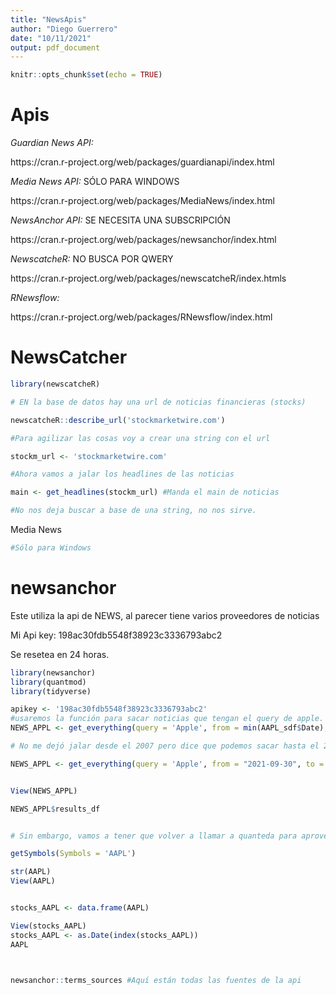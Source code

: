 ```yaml
---
title: "NewsApis"
author: "Diego Guerrero"
date: "10/11/2021"
output: pdf_document
---
```


```r
knitr::opts_chunk$set(echo = TRUE)
```

# Apis 

*Guardian News API:* 

https://cran.r-project.org/web/packages/guardianapi/index.html

*Media News API:*  SÓLO PARA WINDOWS 

https://cran.r-project.org/web/packages/MediaNews/index.html

*NewsAnchor API:* SE NECESITA UNA  SUBSCRIPCIÓN 

https://cran.r-project.org/web/packages/newsanchor/index.html

*NewscatcheR:* NO BUSCA POR QWERY

https://cran.r-project.org/web/packages/newscatcheR/index.htmls

*RNewsflow:* 

https://cran.r-project.org/web/packages/RNewsflow/index.html


# NewsCatcher 


```r
library(newscatcheR)

# EN la base de datos hay una url de noticias financieras (stocks) 

newscatcheR::describe_url('stockmarketwire.com')

#Para agilizar las cosas voy a crear una string con el url 

stockm_url <- 'stockmarketwire.com'

#Ahora vamos a jalar los headlines de las noticias 

main <- get_headlines(stockm_url) #Manda el main de noticias 

#No nos deja buscar a base de una string, no nos sirve. 

```

Media News

```r


#Sólo para Windows 


```
# newsanchor
Este utiliza la api de NEWS, al parecer tiene varios proveedores de noticias

Mi Api key: 198ac30fdb5548f38923c3336793abc2

Se resetea en 24 horas. 

```r
library(newsanchor)
library(quantmod)
library(tidyverse)

apikey <- '198ac30fdb5548f38923c3336793abc2'
#usaremos la función para sacar noticias que tengan el query de apple. En source podría ser el financial times. 
NEWS_APPL <- get_everything(query = 'Apple', from = min(AAPL_sdf$Date), to = max(AAPL_sdf$Date), language = 'en', api_key = apikey)

# No me dejó jalar desde el 2007 pero dice que podemos sacar hasta el 2021-09-13 (trece de septiembre de 2021) por lo tanto nuestro rango es de 29 días 

NEWS_APPL <- get_everything(query = 'Apple', from = "2021-09-30", to = "2021-10-24", language = 'en', api_key = apikey)


View(NEWS_APPL)

NEWS_APPL$results_df


# Sin embargo, vamos a tener que volver a llamar a quanteda para aprovechar todos los días posibles 

getSymbols(Symbols = 'AAPL')

str(AAPL)
View(AAPL)


stocks_AAPL <- data.frame(AAPL)

View(stocks_AAPL)
stocks_AAPL <- as.Date(index(stocks_AAPL))
AAPL



newsanchor::terms_sources #Aquí están todas las fuentes de la api 

```











